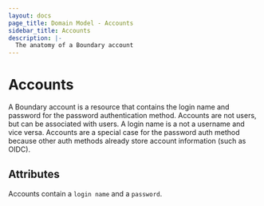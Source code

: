 ```yaml
---
layout: docs
page_title: Domain Model - Accounts
sidebar_title: Accounts
description: |-
  The anatomy of a Boundary account
---
```


# Accounts

A Boundary account is a resource
that contains the login name and password for the password authentication method.
Accounts are not users,
but can be associated with users.
A login name is a not a username and vice versa.
Accounts are a special case for the password auth method
because other auth methods already store account information (such as OIDC).

## Attributes

Accounts contain a `login name` and a `password`.
